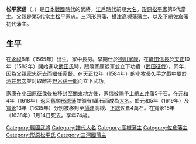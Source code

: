 {{unreferenced|time=2015-01-23T12:13:52+00:00}}
{{Infobox officeholder 
| name= 松平家信
| image= 
| caption=

| order=[[佐倉藩|佐倉藩]]藩主
| term_start=1635年
| term_end=1638年
| predecessor= {{link-ja|石川忠總|石川忠総}}
| successor= [[松平康信|松平康信]]

| order1={{link-ja|高槻藩|高槻藩}}藩主
| term_start1=1619年
| term_end1=1635年
| predecessor1= {{link-ja|土岐賴行|土岐頼行}}
| successor1= {{link-ja|岡部宣勝|岡部宣勝}}

| order2={{link-ja|形原藩|形原藩}}藩主
| term_start2=1618年
| term_end2=1619年
| predecessor2= {{small|新設}}
| successor2= {{small|廢藩}}

| birth_date=1565年<br>（[[永祿|永祿]]8年）
| birth_place= 
| death_date={{death date and age|1638|2|27|1565}}<br>（[[寬永|寬永]]15年1月14日）
| death_place= 
| module  = {{日本武士|child=yes
|時代= [[日本戰國時代|日本戰國時代]]－[[江戶時代|江戶時代]]前期
|幼名= 又七、紀太郎
|改名= 
|别名= 家副
|諡号= 
|神号= 
|戒名= 上譽露雪
|洗禮名= 
|墓所= [[千葉縣|千葉縣]][[佐倉市|佐倉市]]的[[光忠寺|光忠寺]]
|朝廷官位= [[從四位下|從四位下]][[紀伊守|紀伊守]]
|幕府職位= 
|主君= 
|藩= [[三河國|三河]][[形原藩|形原藩]]主→[[攝津國|攝津]][[高槻藩|高槻藩]]主→[[下總國|下總]][[佐倉藩|佐倉藩]]初代藩主
|氏族= [[松平氏|松平氏]]（[[形原松平家|形原松平家]]）
|父= [[松平家忠_(形原松平家)|松平家忠]]
|母= [[酒井正親|酒井正親]]的女兒
|養父= 
|養母= 
|兄弟= 
|姐妹= 
|正室= [[松平康忠|松平康忠]]的女兒
|繼室= [[石川康正|石川康正]]的女兒、[[太田輝資|太田輝資]]的女兒
|側室= 
|子= '''[[松平康信|康信]]'''、[[松平重信|重信]]、[[松平氏信|氏信]]、[[松平信忠|信忠]]、[[松平信昌|信昌]]
|女= [[石川正重|石川正重]]室、[[松平廣永|松平廣永]]室、[[松平康比|松平康比]]室、[[櫛笥隆朝|櫛笥隆朝]]室、[[和田重富|和田重富]]室、[[井伊直好|井伊直好]]繼室
|養子= 
|養女= 
 }}
}}
'''松平家信'''（{{jpn|j=松平 家信|kana=まつだいら いえのぶ|rm=Matsudaira Ienobu}}，{{bd|1565年||1638年|2月27日|}}）是[[日本戰國時代|日本戰國時代]]的武將。[[江戶時代|江戶時代]]前期[[大名_(稱謂)|大名]]。[[形原松平家|形原松平家]]第6代當主。父親是第5代當主[[松平家忠_(形原松平家)|松平家忠]]。[[三河|三河]][[形原藩|形原藩]]、[[攝津國|攝津]][[高槻藩|高槻藩]]藩主、以及[[下總|下總]][[佐倉藩|佐倉藩]]初代藩主。

== 生平 ==
在[[永祿|永祿]]8年（1565年）出生，家中長男。早期仕於[[德川家康|德川家康]]，在[[織田信長|織田信長]]於[[天正_(日本)|天正]]10年（1582年）開始進攻[[武田氏|武田氏]]時，跟隨家康從軍並立下功績（[[武田征伐|武田征伐]]）。同年，因為父親家忠死去而繼任[[家督|家督]]。在天正12年（1584年）的[[小牧長久手之戰|小牧長久手之戰]]中屬於[[酒井忠次|酒井忠次]]並討取敵將[[野呂孫一郎|野呂孫一郎]]而立下武功。

家康在[[小田原征伐|小田原征伐]]後被移封至[[關東地方|關東地方]]後，家信被賜予[[上總|上總]][[五井藩|五井藩]]5千石。在[[元和_(後水尾天皇)|元和]]4年（1618年）返回舊領[[形原藩|形原藩]]並領有1萬石而成為[[大名_(稱謂)|大名]]。於元和5年（1619年）及[[寬永|寬永]]13年（1635年）分別被移封至[[攝津國|攝津]]高槻、[[下總|下總]]佐倉4萬石。在寬永15年（1638年）1月14日死去。享年74歳。

{{形原松平家當主|第6代}}
{{高槻藩主|形原松平氏||1619年－1635年}}
{{佐倉藩主|形原松平氏|初代|1635年－1638年}}

[[Category:戰國武將|Category:戰國武將]]
[[Category:譜代大名|Category:譜代大名]]
[[Category:高槻藩主|Category:高槻藩主]]
[[Category:佐倉藩主|Category:佐倉藩主]]
[[Category:形原松平氏|Category:形原松平氏]]
[[Category:三河國藩主|Category:三河國藩主]]